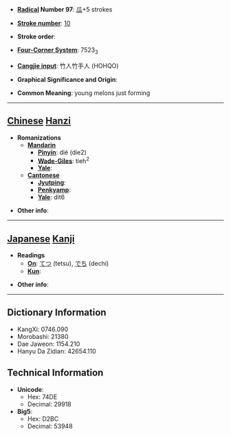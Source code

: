 * '''[[Wiktionary:Chinese radical index| Radical]] Number 97''': [[Wiktionary:Chinese radical index 瓜|瓜]]+5 strokes

* '''[[Wiktionary:Chinese total strokes index|Stroke number]]''': [[Wiktionary:Chinese total strokes index 10|10]]

* '''Stroke order''': 

* '''[[Wiktionary:Chinese four corner index|Four-Corner System]]''': 7523<sub>3</sub>

* '''[[Wiktionary:Chinese Cangjie index|Cangjie input]]''': 竹人竹手人 (HOHQO)

* '''Graphical Significance and Origin''': 

* '''Common Meaning''': young melons just forming

----

== [[Chinese]] [[Hanzi]] ==

* '''Romanizations'''
** '''[[Mandarin]]'''
*** '''[[Pinyin]]''': dié (die2)
*** '''[[Wade-Giles]]''': tieh<sup>2</sup>
*** '''[[Yale]]''': 
** '''[[Cantonese]]'''
*** '''[[Jyutping]]''':
*** '''[[Penkyamp]]''': 
*** '''[[Yale]]''': dit6

* '''Other info''': 

----

== [[Japanese]] [[Kanji]] ==

* '''Readings'''
** '''[[On]]''': [[てつ]] (tetsu), [[でち]] (dechi)
** '''[[Kun]]''': 

* '''Other info''':  

----

== Dictionary Information ==

* KangXi: 0746.090
* Morobashi: 21380
* Dae Jaweon: 1154.210
* Hanyu Da Zidian: 42654.110

== Technical Information ==

* '''Unicode''':
** Hex: 74DE
** Decimal: 29918
* '''Big5''':
** Hex: D2BC
** Decimal: 53948